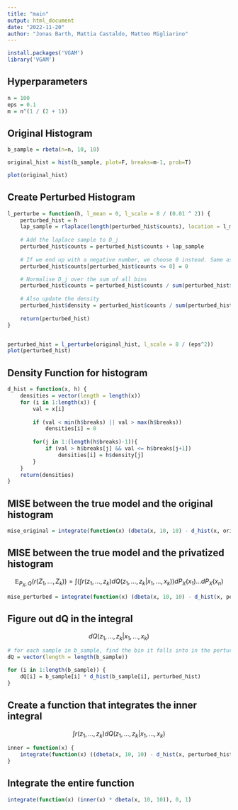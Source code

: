 ```yaml
---
title: "main"
output: html_document
date: "2022-11-20"
author: "Jonas Barth, Mattia Castaldo, Matteo Migliarino"
---
```


```r
install.packages('VGAM')
library('VGAM')
```

## Hyperparameters
```r
n = 100
eps = 0.1
m = n^(1 / (2 + 1))
```



## Original Histogram
```r
b_sample = rbeta(n=n, 10, 10)

original_hist = hist(b_sample, plot=F, breaks=m-1, prob=T)

plot(original_hist)
```


## Create Perturbed Histogram
```r

l_perturbe = function(h, l_mean = 0, l_scale = 8 / (0.01 ^ 2)) {
    perturbed_hist = h
    lap_sample = rlaplace(length(perturbed_hist$counts), location = l_mean, scale = l_scale)
    
    # Add the laplace sample to D_j
    perturbed_hist$counts = perturbed_hist$counts + lap_sample
    
    # If we end up with a negative number, we choose 0 instead. Same as max(0, D_j)
    perturbed_hist$counts[perturbed_hist$counts <= 0] = 0

    # Normalise D_j over the sum of all bins
    perturbed_hist$counts = perturbed_hist$counts / sum(perturbed_hist$counts)
    
    # Also update the density
    perturbed_hist$density = perturbed_hist$counts / sum(perturbed_hist$counts)
    
    return(perturbed_hist)
}


perturbed_hist = l_perturbe(original_hist, l_scale = 8 / (eps^2))
plot(perturbed_hist)
```

## Density Function for histogram
```r
d_hist = function(x, h) {
    densities = vector(length = length(x))
    for (i in 1:length(x)) {
        val = x[i]
        
        if (val < min(h$breaks) || val > max(h$breaks)) 
            densities[i] = 0
    
        for(j in 1:(length(h$breaks)-1)){
            if (val > h$breaks[j] && val <= h$breaks[j+1])
                densities[i] = h$density[j]
        }
    }
    return(densities)
}
```

## MISE between the true model and the original histogram
```r
mise_original = integrate(function(x) (dbeta(x, 10, 10) - d_hist(x, original_hist))^2, 0, 1)
```

## MISE between the true model and the privatized histogram
$$\mathbb{E}_{P_X, Q}(r(Z_1,...,Z_k)) = \int \left( \int r(z_1,...,z_k)dQ(z_1,...,z_k | x_1,...,x_k) \right )dP_X(x_1)...dP_X(x_n)$$
```r
mise_perturbed = integrate(function(x) (dbeta(x, 10, 10) - d_hist(x, perturbed_hist))^2, 0, 1)
```


## Figure out dQ in the integral
$$dQ(z_1,...,z_k | x_1,...,x_k)$$
```r
# for each sample in b_sample, find the bin it falls into in the perturbed histogram and get the density of that bin.
dQ = vector(length = length(b_sample))

for (i in 1:length(b_sample)) {
    dQ[i] = b_sample[i] * d_hist(b_sample[i], perturbed_hist)
}

```

## Create a function that integrates the inner integral
$$\int r(z_1,...,z_k)dQ(z_1,...,z_k | x_1,...,x_k)$$
```r
inner = function(x) {
    integrate(function(x) ((dbeta(x, 10, 10) - d_hist(x, perturbed_hist))^2) * dQ, 0, 1)
}
```

## Integrate the entire function
```r
integrate(function(x) (inner(x) * dbeta(x, 10, 10)), 0, 1)
```


